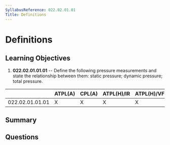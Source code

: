 ```yaml
---
SyllabusReference: 022.02.01.01
Title: Definitions
---
```


# Definitions

## Learning Objectives

1. **022.02.01.01.01** -- Define the following pressure measurements and state
   the relationship between them: static pressure; dynamic pressure; total
   pressure.

|                 | ATPL(A) | CPL(A) | ATPL(H)/IR | ATPL(H)/VFR | CPL(H) | IR  | CBIR(A) |
| --------------- | ------- | ------ | ---------- | ----------- | ------ | --- | ------- |
| 022.02.01.01.01 | X       | X      | X          | X           | X      | X   |         |

## Summary

## Questions
